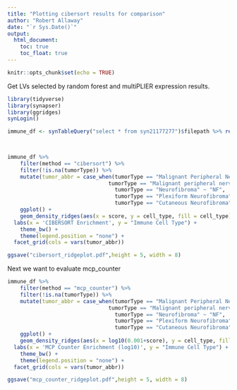 ```yaml
---
title: "Plotting cibersort results for comparison"
author: "Robert Allaway"
date: "`r Sys.Date()`"
output: 
  html_document:
    toc: true
    toc_float: true
---
```



```r
knitr::opts_chunk$set(echo = TRUE)
```

Get LVs selected by random forest and multiPLIER expression results. 

```r
library(tidyverse)
library(synapser)
library(ggridges)
synLogin()

immune_df <- synTableQuery("select * from syn21177277")$filepath %>% read_csv()

  
```

```r

immune_df %>% 
    filter(method == "cibersort") %>% 
    filter(!is.na(tumorType)) %>% 
    mutate(tumor_abbr = case_when(tumorType == "Malignant Peripheral Nerve Sheath Tumor" ~ "MPNST",
                                tumorType == "Malignant peripheral nerve sheath tumor" ~ "MPNST" ,
                                  tumorType == "Neurofibroma" ~ "NF",
                                  tumorType == "Plexiform Neurofibroma" ~ "pNF",
                                  tumorType == "Cutaneous Neurofibroma" ~ "cNF")) %>% 
    ggplot() + 
    geom_density_ridges(aes(x = score, y = cell_type, fill = cell_type)) +
  labs(x = 'CIBERSORT Enrichment', y = "Immune Cell Type") +
    theme_bw() +
    theme(legend.position = "none") +
  facet_grid(cols = vars(tumor_abbr))

ggsave("cibersort_ridgeplot.pdf",height = 5, width = 8)
```
Next we want to evaluate mcp_counter

```r
immune_df %>% 
    filter(method == "mcp_counter") %>% 
    filter(!is.na(tumorType)) %>% 
    mutate(tumor_abbr = case_when(tumorType == "Malignant Peripheral Nerve Sheath Tumor" ~ "MPNST",
                                tumorType == "Malignant peripheral nerve sheath tumor" ~ "MPNST" ,
                                  tumorType == "Neurofibroma" ~ "NF",
                                  tumorType == "Plexiform Neurofibroma" ~ "pNF",
                                  tumorType == "Cutaneous Neurofibroma" ~ "cNF")) %>% 
    ggplot() + 
    geom_density_ridges(aes(x = log10(0.001+score), y = cell_type, fill = cell_type)) +
  labs(x = 'MCP Counter Enrichment (log10)', y = "Immune Cell Type") +
    theme_bw() +
    theme(legend.position = "none") +
  facet_grid(cols = vars(tumor_abbr))

ggsave("mcp_counter_ridgeplot.pdf",height = 5, width = 8)
```